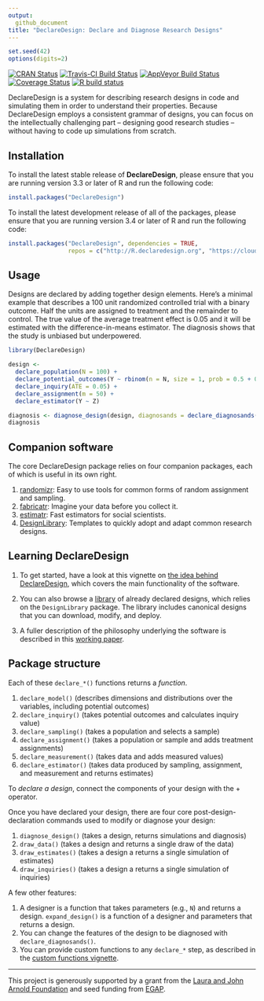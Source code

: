 ```yaml
---
output:
  github_document
title: "DeclareDesign: Declare and Diagnose Research Designs"
---
```


<!-- README.md is generated from README.Rmd. Please edit that file -->

```r
set.seed(42)
options(digits=2)
```

[![CRAN Status](https://www.r-pkg.org/badges/version/DeclareDesign)](https://cran.r-project.org/package=DeclareDesign)
[![Travis-CI Build Status](https://travis-ci.org/DeclareDesign/DeclareDesign.svg?branch=master)](https://travis-ci.org/DeclareDesign/DeclareDesign)
[![AppVeyor Build Status](https://ci.appveyor.com/api/projects/status/github/DeclareDesign/DeclareDesign?branch=master&svg=true)](https://ci.appveyor.com/project/DeclareDesign/DeclareDesign)
[![Coverage Status](https://coveralls.io/repos/github/DeclareDesign/DeclareDesign/badge.svg?branch=master)](https://coveralls.io/github/DeclareDesign/DeclareDesign?branch=master)
[![R build status](https://github.com/DeclareDesign/DeclareDesign/workflows/R-CMD-check/badge.svg)](https://github.com/DeclareDesign/DeclareDesign/actions)

DeclareDesign is a system for describing research designs in code and simulating them in order to understand their properties. Because DeclareDesign employs a consistent grammar of designs, you can focus on the intellectually challenging part -- designing good research studies -- without having to code up simulations from scratch.

## Installation

To install the latest stable release of **DeclareDesign**, please ensure that you are running version 3.3 or later of R and run the following code:

```r
install.packages("DeclareDesign")
```

To install the latest development release of all of the packages, please ensure that you are running version 3.4 or later of R and run the following code:

```r
install.packages("DeclareDesign", dependencies = TRUE,
                 repos = c("http://R.declaredesign.org", "https://cloud.r-project.org"))
```

## Usage

Designs are declared by adding together design elements. Here's a minimal example that describes a 100 unit randomized controlled trial with a binary outcome. Half the units are assigned to treatment and the remainder to control. The true value of the average treatment effect is 0.05 and it will be estimated with the difference-in-means estimator. The diagnosis shows that the study is unbiased but underpowered.

```r
library(DeclareDesign)

design <-
  declare_population(N = 100) +
  declare_potential_outcomes(Y ~ rbinom(n = N, size = 1, prob = 0.5 + 0.05 * Z)) +
  declare_inquiry(ATE = 0.05) +
  declare_assignment(m = 50) +
  declare_estimator(Y ~ Z)

diagnosis <- diagnose_design(design, diagnosands = declare_diagnosands(select = c("power", "bias")))
diagnosis
```

## Companion software

The core DeclareDesign package relies on four companion packages, each of which is useful in its own right.

1. [randomizr](https://declaredesign.org/r/randomizr/): Easy to use tools for common forms of random assignment and sampling.
2. [fabricatr](https://declaredesign.org/r/fabricatr/): Imagine your data before you collect it.
3. [estimatr](https://declaredesign.org/r/estimatr/): Fast estimators for social scientists.
4. [DesignLibrary](https://declaredesign.org/library): Templates to quickly adopt and adapt common research designs.

## Learning DeclareDesign

1. To get started, have a look at this vignette on [the idea behind DeclareDesign](https://declaredesign.org/idea/), which covers the main functionality of the software.

2. You can also browse a [library](https://declaredesign.org/library/) of already declared designs, which relies on the `DesignLibrary` package. The library includes canonical designs that you can download, modify, and deploy.

3. A fuller description of the philosophy underlying the software is described in this [working paper](https://declaredesign.org/declare.pdf).

## Package structure

Each of these `declare_*()` functions returns a *function*.

1. `declare_model()` (describes dimensions and distributions over the variables, including potential outcomes)
2. `declare_inquiry()` (takes potential outcomes and calculates inquiry value)
3. `declare_sampling()` (takes a population and selects a sample)
4. `declare_assignment()` (takes a population or sample and adds treatment assignments)
5. `declare_measurement()` (takes data and adds measured values)
6. `declare_estimator()` (takes data produced by sampling, assignment, and measurement and returns estimates)

To *declare a design*, connect the components of your design with the + operator.

Once you have declared your design, there are four core post-design-declaration commands used to modify or diagnose your design:

1. `diagnose_design()` (takes a design, returns simulations and diagnosis)
2. `draw_data()` (takes a design and returns a single draw of the data)
3. `draw_estimates()` (takes a design a returns a single simulation of estimates)
4. `draw_inquiries()` (takes a design a returns a single simulation of inquiries)

A few other features:

1. A designer is a function that takes parameters (e.g., `N`) and returns a design. `expand_design()` is a function of a designer and parameters that returns a design.
2. You can change the features of the design to be diagnosed with `declare_diagnosands()`.
3. You can provide custom functions to any `declare_*` step, as described in the [custom functions vignette](/r/declaredesign/articles/custom_functions.html).

---

This project is generously supported by a grant from the [Laura and John Arnold Foundation](http://www.arnoldfoundation.org) and seed funding from [EGAP](http://egap.org).
